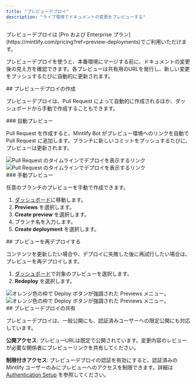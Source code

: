 ```yaml
---
title: "プレビューデプロイ"
description: "ライブ環境でドキュメントの変更をプレビューする"
---
```


<Info>
  プレビューデプロイは [Pro および Enterprise プラン](https://mintlify.com/pricing?ref=preview-deployments)でご利用いただけます。
</Info>

プレビューデプロイを使うと、本番環境にマージする前に、ドキュメントの変更後の見え方を確認できます。各プレビューは共有用のURLを発行し、新しい変更をプッシュするたびに自動的に更新されます。

<div id="creating-preview-deployments">
  ## プレビューデプロイの作成
</div>

プレビューデプロイは、Pull Request によって自動的に作成されるほか、ダッシュボードから手動で作成することもできます。

<div id="automatic-previews">
  ### 自動プレビュー
</div>

Pull Request を作成すると、Mintlify Bot がプレビュー環境へのリンクを自動で Pull Request に追加します。ブランチに新しいコミットをプッシュするたびに、プレビューは更新されます。

<Frame>
  <img src="/images/previews/preview-deployment-light.png" alt="Pull Request のタイムラインでデプロイを表示するリンク" className="block dark:hidden" />

  <img src="/images/previews/preview-deployment-dark.png" alt="Pull Request のタイムラインでデプロイを表示するリンク" className="hidden dark:block" />
</Frame>

<div id="manual-previews">
  ### 手動プレビュー
</div>

任意のブランチのプレビューを手動で作成できます。

1. [ダッシュボード](https://dashboard.mintlify.com/)に移動します。
2. **Previews** を選択します。
3. **Create preview** を選択します。
4. ブランチ名を入力します。
5. **Create deployment** を選択します。

<div id="redeploying-a-preview">
  ## プレビューを再デプロイする
</div>

コンテンツを更新したい場合や、デプロイに失敗した後に再試行したい場合は、プレビューを再デプロイします。

1. [ダッシュボード](https://dashboard.mintlify.com/)で対象のプレビューを選択します。
2. **Redeploy** を選択します。

<Frame>
  <img src="/images/previews/redeploy-preview-light.png" alt="オレンジ色の枠で Deploy ボタンが強調された Previews メニュー。" className="block dark:hidden" />

  <img src="/images/previews/redeploy-preview-dark.png" alt="オレンジ色の枠で Deploy ボタンが強調された Previews メニュー。" className="hidden dark:block" />
</Frame>

<div id="sharing-preview-deployments">
  ## プレビューデプロイの共有
</div>

プレビューデプロイは、一般公開にも、認証済みユーザーへの限定公開にも対応しています。

**公開アクセス**: プレビューURLは既定で公開されています。変更内容のレビューが必要な関係者にプレビューリンクを共有してください。

**制限付きアクセス**: プレビューデプロイの認証を有効にすると、認証済みの Mintlify ユーザーのみにプレビューへのアクセスを制限できます。詳細は [Authentication Setup](/ja/deploy/authentication-setup) を参照してください。